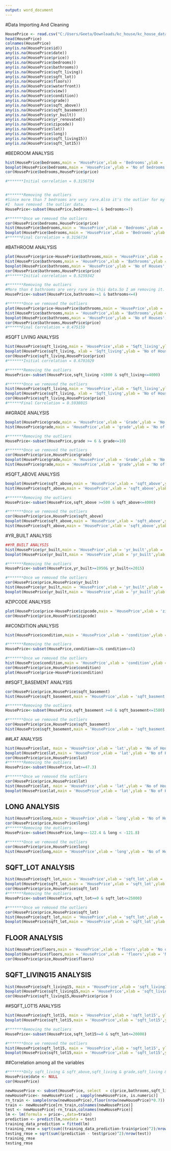 ---
output: word_document
---
#Data Importing And Cleaning
```{r echo=TRUE}
HousePrice <- read.csv("C:/Users/Geeta/Downloads/kc_house/kc_house_data.csv")
head(HousePrice)
colnames(HousePrice)
any(is.na(HousePrice$id))
any(is.na(HousePrice$date))
any(is.na(HousePrice$price))
any(is.na(HousePrice$bedrooms))
any(is.na(HousePrice$bathrooms))
any(is.na(HousePrice$sqft_living))
any(is.na(HousePrice$sqft_lot))
any(is.na(HousePrice$floors))
any(is.na(HousePrice$waterfront))
any(is.na(HousePrice$view))
any(is.na(HousePrice$condition))
any(is.na(HousePrice$grade))
any(is.na(HousePrice$sqft_above))
any(is.na(HousePrice$sqft_basement))
any(is.na(HousePrice$yr_built))
any(is.na(HousePrice$yr_renovated))
any(is.na(HousePrice$zipcode))
any(is.na(HousePrice$lat))
any(is.na(HousePrice$long))
any(is.na(HousePrice$sqft_living15))
any(is.na(HousePrice$sqft_lot15))
```





#BEDROOM ANALYSIS
```{r echo=TRUE}
hist(HousePrice$bedrooms,main = 'HousePrice',xlab = 'Bedrooms',ylab = 'No of Houses',col.main='Blue',col.axis='Blue',col.lab = 'Blue',col = 'Blue')
boxplot(HousePrice$bedrooms,main = 'HousePrice',ylab = 'No of bedrooms',col.main='Blue',col.axis='Blue',col.lab = 'Blue',col = 'Blue')
cor(HousePrice$bedrooms,HousePrice$price)

#*******Initial correlation = 0.3156734


#*******Removing the outliers
#Since more than 7 bedrooms are very rare.Also it's the outlier for my model.
#I  have removed  the outlier data.
HousePrice<-subset(HousePrice,bedrooms>=1 & bedrooms<=7)

#*******Once we removed the outliers
cor(HousePrice$bedrooms,HousePrice$price)
hist(HousePrice$bedrooms,main = 'HousePrice',xlab = 'Bedrooms',ylab = 'No of Houses',col.main='Blue',col.axis='Blue',col.lab = 'Blue',col = 'Blue')
boxplot(HousePrice$bedrooms,main = 'HousePrice',xlab = 'Bedrooms',ylab = 'No of Houses',col.main='Blue',col.axis='Blue',col.lab = 'Blue',col = 'Blue')
#******Final Correlation = 0.3156734
```

#BATHROOM ANALYSIS
```{r echo=TRUE}

plot(HousePrice$price~HousePrice$bathrooms,main = 'HousePrice',xlab = 'Bathrooms',ylab = 'No of Houses',col.main='Blue',col.axis='Blue',col.lab = 'Blue',col = 'Blue')
hist(HousePrice$bathrooms,main = 'HousePrice',xlab = 'Bathrooms',ylab = 'No of Houses',col.main='Blue',col.axis='Blue',col.lab = 'Blue',col = 'Blue')
boxplot(HousePrice$bathrooms,main = 'HousePrice',ylab = 'No of Houses',col.main='Blue',col.axis='Blue',col.lab = 'Blue',col = 'Blue')
cor(HousePrice$bathrooms,HousePrice$price)
#*******Initial correlation = 0.5259342

#*******Removing the outliers
#More than 4 bathrooms are very rare in this data.So I am removing it.
HousePrice<-subset(HousePrice,bathrooms>=1 & bathrooms<=4)

#*******Once we removed the outliers
plot(HousePrice$price~HousePrice$bathrooms,main = 'HousePrice',xlab = 'Bathrooms',ylab = 'No of Houses',col.main='Blue',col.axis='Blue',col.lab = 'Blue',col = 'Blue')
hist(HousePrice$bathrooms,main = 'HousePrice',xlab = 'Bathrooms',ylab = 'No of Houses',col.main='Blue',col.axis='Blue',col.lab = 'Blue',col = 'Blue')
boxplot(HousePrice$bathrooms,main = 'HousePrice',ylab = 'No of Houses',col.main='Blue',col.axis='Blue',col.lab = 'Blue',col = 'Blue')
cor(HousePrice$bathrooms,HousePrice$price)
#******Final Correlation = 0.475159
```
#SQFT LIVING ANALYSIS
```{r echo=TRUE}

hist(HousePrice$sqft_living,main = 'HousePrice',xlab = 'Sqft_living',ylab = 'No of Houses',col.main='Blue',col.axis='Blue',col.lab = 'Blue',col = 'Blue')
boxplot(HousePrice$sqft_living, xlab = 'Sqft_living',ylab = 'No of Houses',col.main='Blue',col.axis='Blue',col.lab = 'Blue',col = 'Blue',main = 'HousePrice')
cor(HousePrice$sqft_living,HousePrice$price)
#*******Initial correlation = 0.6701029

#*******Removing the outliers
HousePrice<-subset(HousePrice,sqft_living >1000 & sqft_living<=4000)

#*******Once we removed the outliers
hist(HousePrice$sqft_living,main = 'HousePrice',xlab = 'Sqft_living',ylab = 'No of Houses',col.main='Blue',col.axis='Blue',col.lab = 'Blue',col = 'Blue')
boxplot(HousePrice$sqft_living, xlab = 'Sqft_living',ylab = 'No of Houses',col.main='Blue',col.axis='Blue',col.lab = 'Blue',col = 'Blue',main = 'HousePrice')
cor(HousePrice$sqft_living,HousePrice$price)
#******Final Correlation = 0.5938015
```

##GRADE ANALYSIS
```{r echo=TRUE}

boxplot(HousePrice$grade,main = 'HousePrice',xlab = 'Grade',ylab = 'No of Houses',col.main='Blue',col.axis='Blue',col.lab = 'Blue',col = 'Blue')
hist(HousePrice$grade,main = 'HousePrice',xlab = 'grade',ylab = 'No of Houses',col.main='Blue',col.axis='Blue',col.lab = 'Blue',col = 'Blue')

#*******Removing the outliers
HousePrice<-subset(HousePrice,grade >= 6 & grade<=10)

#*******Once we removed the outliers
cor(HousePrice$price,HousePrice$grade)
boxplot(HousePrice$grade,main = 'HousePrice',xlab = 'Grade',ylab = 'No of Houses',col.main='Blue',col.axis='Blue',col.lab = 'Blue',col = 'Blue')
hist(HousePrice$grade,main = 'HousePrice',xlab = 'grade',ylab = 'No of Houses',col.main='Blue',col.axis='Blue',col.lab = 'Blue',col = 'Blue')
```

#SQFT_ABOVE ANALYSIS
```{r echo=TRUE}

boxplot(HousePrice$sqft_above,main = 'HousePrice',xlab = 'sqft_above',ylab = 'No of Houses',col.main='Blue',col.axis='Blue',col.lab = 'Blue',col = 'Blue')
hist(HousePrice$sqft_above,main = 'HousePrice',xlab = 'sqft_above',ylab = 'No of Houses',col.main='Blue',col.axis='Blue',col.lab = 'Blue',col = 'Blue')

#*******Removing the outliers
HousePrice<-subset(HousePrice,sqft_above >=500 & sqft_above<=4000)

#*******Once we removed the outliers
cor(HousePrice$price,HousePrice$sqft_above)
boxplot(HousePrice$sqft_above,main = 'HousePrice',xlab = 'sqft_above',ylab = 'No of Houses',col.main='Blue',col.axis='Blue',col.lab = 'Blue',col = 'Blue')
hist(HousePrice$sqft_above,main = 'HousePrice',xlab = 'sqft_above',ylab = 'No of Houses',col.main='Blue',col.axis='Blue',col.lab = 'Blue',col = 'Blue')
```
#YR_BUILT ANALYSIS

```{r echo=TRUE}
##YR_BUILT ANALYSIS
hist(HousePrice$yr_built,main = 'HousePrice',xlab = 'yr_built',ylab = 'No of Houses',col.main='Blue',col.axis='Blue',col.lab = 'Blue',col = 'Blue')
boxplot(HousePrice$yr_built,main = 'HousePrice',xlab = 'yr_built',ylab = 'No of Houses',col.main='Blue',col.axis='Blue',col.lab = 'Blue',col = 'Blue')

#*******Removing the outliers
HousePrice<-subset(HousePrice,yr_built>=1950& yr_built<=2015)

#*******Once we removed the outliers
cor(HousePrice$price,HousePrice$yr_built)
hist(HousePrice$yr_built,main = 'HousePrice',xlab = 'yr_built',ylab = 'No of Houses',col.main='Blue',col.axis='Blue',col.lab = 'Blue',col = 'Blue')
boxplot(HousePrice$yr_built,main = 'HousePrice',xlab = 'yr_built',ylab = 'No of Houses',col.main='Blue',col.axis='Blue',col.lab = 'Blue',col = 'Blue')
```


#ZIPCODE ANALYSIS
```{r echo=TRUE}

plot(HousePrice$price~HousePrice$zipcode,main = 'HousePrice',xlab = 'zipcode',ylab = 'price',col.main='Blue',col.axis='Blue',col.lab = 'Blue',col = 'Blue')
cor(HousePrice$price,HousePrice$zipcode)
```


##CONDITION aNALYSIS

```{r echo=TRUE}

hist(HousePrice$condition,main = 'HousePrice',xlab = 'condition',ylab = 'No of Houses',col.main='Blue',col.axis='Blue',col.lab = 'Blue',col = 'Blue')

#*******Removing the outliers
HousePrice<-subset(HousePrice,condition>=3& condition<=5)

#*******Once we removed the outliers
hist(HousePrice$condition,main = 'HousePrice',xlab = 'condition',ylab = 'No of Houses',col.main='Blue',col.axis='Blue',col.lab = 'Blue',col = 'Blue')
cor(HousePrice$price,HousePrice$condition)
plot(HousePrice$price~HousePrice$condition)
```


##SQFT_BASEMENT ANALYSIS
```{r echo=TRUE}

cor(HousePrice$price,HousePrice$sqft_basement)
hist(HousePrice$sqft_basement,main = 'HousePrice',xlab = 'sqft_basment',ylab = 'No of Houses',col.main='Blue',col.axis='Blue',col.lab = 'Blue',col = 'Blue')

#*******Removing the outliers
HousePrice<-subset(HousePrice,sqft_basement >=0 & sqft_basement<=1500)

#*******Once we removed the outliers
cor(HousePrice$price,HousePrice$sqft_basement)
hist(HousePrice$sqft_basement,main = 'HousePrice',xlab = 'sqft_basment',ylab = 'No of Houses',col.main='Blue',col.axis='Blue',col.lab = 'Blue',col = 'Blue')
```

##LAT ANALYSIS
```{r echo=TRUE}

hist(HousePrice$lat, main = 'HousePrice',xlab = 'lat',ylab = 'No of Houses',col.main='Blue',col.axis='Blue',col.lab = 'Blue',col = 'Blue')
boxplot(HousePrice$lat,main = 'HousePrice',xlab = 'lat',ylab = 'No of Houses',col.main='Blue',col.axis='Blue',col.lab = 'Blue',col = 'Blue')
cor(HousePrice$price,HousePrice$lat)
#*******Removing the outliers
HousePrice<-subset(HousePrice,lat>=47.3)

#*******Once we removed the outliers
cor(HousePrice$price,HousePrice$lat)
hist(HousePrice$lat, main = 'HousePrice',xlab = 'lat',ylab = 'No of Houses',col.main='Blue',col.axis='Blue',col.lab = 'Blue',col = 'Blue')
boxplot(HousePrice$lat,main = 'HousePrice',xlab = 'lat',ylab = 'No of Houses',col.main='Blue',col.axis='Blue',col.lab = 'Blue',col = 'Blue')
```

## LONG ANALYSIS
```{r echo=TRUE}
hist(HousePrice$long,main = 'HousePrice',xlab = 'long',ylab = 'No of Houses',col.main='Blue',col.axis='Blue',col.lab = 'Blue',col = 'Blue')
cor(HousePrice$price,HousePrice$long)
#*******Removing the outliers
HousePrice<-subset(HousePrice,long>=-122.4 & long < -121.8)

#*******Once we removed the outliers
cor(HousePrice$price,HousePrice$long)
hist(HousePrice$long,main = 'HousePrice',xlab = 'long',ylab = 'No of Houses',col.main='Blue',col.axis='Blue',col.lab = 'Blue',col = 'Blue')
```


## SQFT_LOT ANALYSIS
```{r echo=TRUE}

hist(HousePrice$sqft_lot,main = 'HousePrice',xlab = 'sqft_lot',ylab = 'No of Houses',col.main='Blue',col.axis='Blue',col.lab = 'Blue',col = 'Blue')
boxplot(HousePrice$sqft_lot,main = 'HousePrice',xlab = 'sqft_lot',ylab = 'No of Houses',col.main='Blue',col.axis='Blue',col.lab = 'Blue',col = 'Blue')
cor(HousePrice$price,HousePrice$sqft_lot)
#*******Removing the outliers
HousePrice<-subset(HousePrice,sqft_lot>=0 & sqft_lot<=25000)

#*******Once we removed the outliers
cor(HousePrice$price,HousePrice$sqft_lot)
hist(HousePrice$sqft_lot,main = 'HousePrice',xlab = 'sqft_lot',ylab = 'No of Houses',col.main='Blue',col.axis='Blue',col.lab = 'Blue',col = 'Blue')
boxplot(HousePrice$sqft_lot,main = 'HousePrice',xlab = 'sqft_lot',ylab = 'No of Houses',col.main='Blue',col.axis='Blue',col.lab = 'Blue',col = 'Blue')
```

## FLOOR ANALYSIS
```{r echo=TRUE}

hist(HousePrice$floors,main = 'HousePrice',xlab = 'floors',ylab = 'No of Houses',col.main='Blue',col.axis='Blue',col.lab = 'Blue',col = 'Blue')
boxplot(HousePrice$floors,main = 'HousePrice',xlab = 'floors',ylab = 'No of floors',col.main='Blue',col.axis='Blue',col.lab = 'Blue',col = 'Blue')
cor(HousePrice$price,HousePrice$floors)
```

## SQFT_LIVING15 ANALYSIS
```{r echo=TRUE}
hist(HousePrice$sqft_living15, main = 'HousePrice',xlab = 'sqft_living15', ylab = 'No of Houses',col.main='Blue',col.axis='Blue',col.lab = 'Blue', col = 'Blue')
boxplot(HousePrice$sqft_living15,main = 'HousePrice',xlab = 'sqft_living15',ylab = 'No of Houses',col.main='Blue',col.axis='Blue',col.lab = 'Blue',col = 'Blue')
cor(HousePrice$sqft_living15,HousePrice$price )

```

##SQFT_LOT15 ANALYSIS
```{r echo=TRUE}
hist(HousePrice$sqft_lot15, main = 'HousePrice',xlab = 'sqft_lot15', ylab = 'No of Houses',col.main='Blue',col.axis='Blue',col.lab = 'Blue', col = 'Blue')
boxplot(HousePrice$sqft_lot15,main = 'HousePrice',xlab = 'sqft_lot15',ylab = 'No of Houses',col.main='Blue',col.axis='Blue',col.lab = 'Blue',col = 'Blue')

#*******Removing the outliers
HousePrice<-subset(HousePrice,sqft_lot15>=0 & sqft_lot<=20000)

#*******Once we removed the outliers
hist(HousePrice$sqft_lot15, main = 'HousePrice',xlab = 'sqft_lot15', ylab = 'No of Houses',col.main='Blue',col.axis='Blue',col.lab = 'Blue', col = 'Blue')
boxplot(HousePrice$sqft_lot15,main = 'HousePrice',xlab = 'sqft_lot15',ylab = 'No of Houses',col.main='Blue',col.axis='Blue',col.lab = 'Blue',col = 'Blue')
```

##Correlation among all the variables
```{r echo=TRUE}
#*******Only sqft_living & sqft_above,sqft_living & grade,sqft_living & bathrooms have good correlation between them
HousePrice$date <- NULL
cor(HousePrice)

```

```{r echo=TRUE}
newHousePrice <- subset(HousePrice, select  = c(price,bathrooms,sqft_living,grade,sqft_above,grade,sqft_living15))
newHousePrice<- newHousePrice[ , sapply(newHousePrice, is.numeric)]
rn_train <- sample(nrow(newHousePrice),floor(nrow(newHousePrice)*0.7))
train <- newHousePrice[rn_train,colnames(newHousePrice)]
test <- newHousePrice[-rn_train,colnames(newHousePrice)]
lm <- lm(formula = price~.,data=train)
prediction <- predict(lm,newdata = test)
training_data_prediction = fitted(lm)
training_rmse = sqrt(sum((training_data_prediction-train$price)^2)/nrow(train))
testing_rmse = sqrt(sum((prediction - test$price)^2)/nrow(test))
training_rmse
testing_rmse
```

